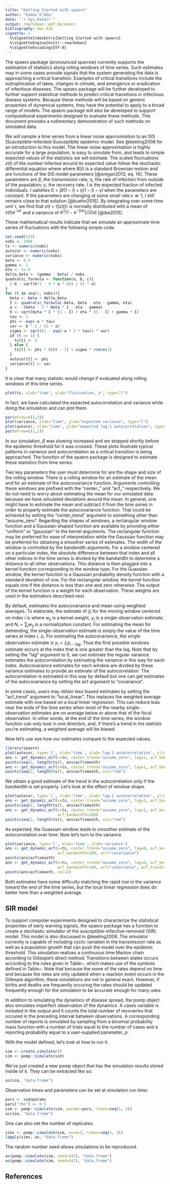 ```yaml
---
title: "Getting Started with spaero"
author: "Eamon O'Dea"
date: "`r Sys.Date()`"
output: rmarkdown::pdf_document
bibliography: ews.bib
vignette: >
  %\VignetteIndexEntry{Getting Started with spaero}
  %\VignetteEngine{knitr::rmarkdown}
  %\VignetteEncoding{UTF-8}
---
```


The spaero package (pronounced sparrow) currently supports the
estimation of statistics along rolling windows of time series. Such
estimates may in some cases provide signals that the system generating
the data is approaching a critical transition. Examples of critical
transitions include the eutrophication of lakes, changes in climate,
and emergence or eradication of infectious diseases. The spearo
package will be further developed to further support statistical
methods to predict critical transitions in infectious disease
systems. Because these methods will be based on generic properties of
dynamical systems, they have the potential to apply to a broad range
of models. The spaero package will also be developed to support
computational experiments designed to evaluate these methods. This
document provides a rudimentary demonstration of such methods on
simulated data.

We will sample a time series from a linear noise approximation to an
SIS (Susceptible--Infected--Susceptible) epidemic model. See
@keeling2008 for an introduction to this model. The linear noise
approximation is highly accurate for a large population, is easy to
simulate from, and leads to simple expected values of the statistics
we will estimate. The scaled fluctuations $z(t)$ of the number
infected around its expected value follow the stochastic differential
equation
\begin{equation}
\mathrm{d} z(t) = -az(t)\mathrm{d}t + b\mathrm{d}B(t),
\end{equation}
where where $B(t)$ is a standard Brownian motion and
\begin{align}
a &= -(\beta - 2 \beta I - \eta - \gamma), \\
b &= \sqrt{\beta I (1 - I) + \eta (1 - I) + \gamma I},
\end{align}
are functions of the SIS model parameters [@oregan2013, eq. 14]. These
parameters are $\beta$, the transmission rate; $\eta$, the rate of
infection from outside of the population; $\gamma$, the recovery
rate. $I$ is the expected fraction of infected individuals. $I$
satisfies $0 = \beta I (1 - I) + \eta (1 - I) - \gamma I$ when the
parameters are constant. If the parameters are changing at some small
rate $\epsilon \ll 1$, $I$ still remains close to that solution
[@kuehn2015]. By integrating over some time unit $\tau$, we find that
$z(t + \tau | z(t))$ is normally distributed with a mean of $z(t)
\mathrm{e}^{- a \tau}$ and a variance of $b^2 (1 - \mathrm{e}^{-2a
\tau}) / (2 a)$ [@ibe2013].

These mathematical results indicate that we simulate an approximate time
series of fluctuations with the following simple code.
```r
set.seed(123)
nobs <- 1000
ts <- numeric(nobs)
autocor <- numeric(nobs)
variance <- numeric(nobs)
beta <- 0.5
gamma <- 1
eta <- 1e-4
delta_beta <- (gamma - beta) / nobs
quadratic_formula <- function(a, b, c){
  (-b - sqrt(b^2 - 4 * a * c)) / (2 * a)
}
for (t in seq(1, nobs)){
  beta <- beta + delta_beta
  I <- quadratic_formula(-beta, beta - eta - gamma, eta)
  a <- -(beta - 2 * beta * I - eta - gamma)
  b <- sqrt(beta * I * (1 - I) + eta * (1 - I) + gamma * I)
  tau <- 1
  phi <- exp(-a * tau)
  var <- b ^ 2 / (2 * a)
  sigma <- sqrt((1 - exp(-a * 2 * tau)) * var)
  if (t == 1) {
    ts[t] <- 0
  } else {
    ts[t] <- phi * ts[t - 1] + sigma * rnorm(1)
  }
  autocor[t] <- phi
  variance[t] <- var
}
```

It is clear that many statistic would change if evaluated along
rolling windows of this time series.
```r
plot(ts, xlab="time", ylab="fluctuation, z", type="l")
```

In fact, we have calculated the expected autocorrelation and variance
while doing the simulation and can plot them.
```r
par(mfrow=c(1,2))
plot(variance, xlab="time", ylab="expected variance", type="l")
plot(autocor, xlab="time", ylab="expected lag-1 autocorrelation", type="l")
par(mfrow=c(1,1))
```
In our simulation, $\beta$ was slowing increased and we stopped
shortly before the epidemic threshold for it was crossed. These
plots illustrate typical patterns in variance and
autocorrelation as a critical transition is being approached. The
\texttt{get\_dynamic\_acf} function of the spaero package is designed to
estimate these statistics from time series.

Two key parameters the user must determine for
\texttt{get\_dynamic\_acf} are the shape and size of the rolling
window. There is a rolling window for an estimate of the mean and for
an estimate of the autocovariance function. Arguments controlling
these windows are prefixed with the "center_" and "acf_"
respectively. We do not need to worry about estimating the mean for
our simulated data because we have simulated deviations around the
mean. In general, one might have to estimate the mean and subtract it
from the time series in order to properly estimate the autocovariance
function. That could be achieved by setting the "center_trend"
argument to something other than "assume_zero". Regarding the shapes
of windows, a rectangular window function and a Gaussian-shaped
function are available by providing either "uniform" or "gaussian" to
the kernel arguments. The rectangular function may be preferred for
ease of interpretation while the Gaussian function may be preferred
for obtaining a smoother series of estimates. The width of the window
is controlled by the bandwidth arguments. For a window centered on a
particular index, the absolute difference between that index and all
other indices in the time series is divided by the bandwidth to
determine a distance to all other observations. This distance is then
plugged into a kernel function corresponding to the window type. For
the Guassian window, the kernel function is a Gaussian probability
density function with a standard deviation of one. For the rectangular
window, the kernel function equals one if the distance is less than
one and zero otherwise. The output of the kernel function is a weight
for each observation. These weights are used in the estimators
described next.

By default, \texttt{get\_dynamic\_acf} estimates the autocovariance
and mean using weighted averages. To elaborate, the estimate of
$\hat{y}_i$ for the moving window centered on index $i$ is
\begin{equation}
\hat{y}_i = \sum_j w_{ij}
y_j / N_i,
\end{equation}
where $w_{ij}$ is a kernel weight, $y_j$ is a single-observation
estimate, and $N_i = \sum_j w_{ij}$ is a normalization constant. For
estimating the mean for detrending, the single-observation estimate is
simply the value of the time series at index $i$, $z_i$. For
estimating the autocovariance, the single observation estimate is $y_i
= z_i z_{i - \textrm{lag}}$. Thus the first possible windows estimate
occurs at the index that is one greater than the lag. Note that by
setting the "lag" argument to 0, we can estimate the regular
variance. \texttt{get\_dynamic\_acf} estimates the autocorrelation by
estimating the variance in this way for each index. Autocovariance
estimates for each window are divided by these variance estimates to
provide an estimate of the autocorrelation. The autocorrelation is
estimated in this way by default but one can get estimates of the
autocovariance by setting the acf argument to "covariance".

In some cases, users may obtain less biased estimates by setting the
"acf_trend" argument to "local_linear". This replaces the weighted
average estimate with one based on a local linear regression. This can
reduce bias near the ends of the time series when most of the nearby
single-observation estimates are on average below or above that of the
focal observation. In other words, at the end of the time series, the
window function can only look in one direction, and, if there's a
trend in the statistic you're estimating, a weighted average will be
biased.

Now let's use see how our estimates compare to the expected values.
```r
library(spaero)
plot(autocor, type='l', xlab='time', ylab='lag-1 autocorrelation', ylim=c(0.4, 1))
ans <- get_dynamic_acf(x=ts, center_trend="assume_zero", lag=1, acf_bandwidth=100)
points(seq(2, length(ts)), ans$acf$smooth)
ans <- get_dynamic_acf(x=ts, center_trend="assume_zero", lag=1, acf_bandwidth=800)
points(seq(2, length(ts)), ans$acf$smooth, col="red")
```

We obtain a good estimate of the trend in the autocorrelation only if
the bandwidth is set properly.  Let's look at the effect of window
shape.
```r
plot(autocor, type='l', xlab='time', ylab='lag-1 autocorrelation', ylim=c(0.4, 1))
ans <- get_dynamic_acf(x=ts, center_trend="assume_zero", lag=1, acf_bandwidth=100)
points(seq(2, length(ts)), ans$acf$smooth)
ans <- get_dynamic_acf(x=ts, center_trend="assume_zero", lag=1, acf_kernel="gaussian",
                       acf_bandwidth=100)
points(seq(2, length(ts)), ans$acf$smooth, col="red")
```

As expected, the Guassian window leads to smoother estimate of the
autocorrelation over time.  Now let's turn to the variance.
```r
plot(variance, type='l', xlab='time', ylab='variance')
ans <- get_dynamic_acf(x=ts, center_trend="assume_zero", lag=0, acf_kernel="gaussian",
                       acf_bandwidth=100, acf="covariance")
points(ans$acf$smooth)
ans <- get_dynamic_acf(x=ts, center_trend="assume_zero", lag=0, acf_kernel="gaussian",
                       acf_bandwidth=100, acf="covariance", acf_trend="local_linear")
points(ans$acf$smooth, col=2)
```

Both estimates have some difficulty matching the rapid rise in the
variance toward the end of the time series, but the local linear
regression does do better here than a weighted average.

## SIR model

To support computer experiments designed to characterize the
statistical properties of early warning signals, the spaero package
has a function to create a stochastic simulator of the
susceptible--infective--removed (SIR) model. This model is also
discussed in @keeling2008. The simulator currently is capable of
including cyclic variation in the transmission rate as well as a
population growth that can push the model over the epidemic
threshold. This simulation realizes a continuous time Markov chain
according to Gillespie's direct method. Transitions between states
occurs according to the rules given in Table~\ref{trules}, which makes
use of the symbols defined in Table~\ref{tsymb}. Note that because the
some of the rates depend on time and because the rates are only
updated when a reaction event occurs in the Gillespie algorithm, these
simulations are not in general exact. However, if births and deaths
are frequently occuring the rates should be updated frequently enough
for the simulation to be accurate enough for many uses.
\begin{table}[h]
  \caption{Transition rules for our stochastic SIR model}
  \label{trules}
\begin{tabular}{lll}
\hline{Event}&{($\Delta S, \Delta I, \Delta R$)}&{Rate}\\\hline
birth of a susceptible & $(1,0,0)$ & $\begin{cases} N_0 \mu, \qquad\qquad\qquad\qquad \mathrm{if}\, t < t_1,\\
[N_0 + \alpha (t - t_1)] \mu, \qquad \mathrm{otherwise} \end{cases}$\\
death of a susceptible & $(-1,0,0)$ & $S \mu$\\
infection & $(-1,1,0)$ & $[\beta_0 (1 + \beta_1 \sin( 2 t / p)) I + \eta ] S$\\
death of an infective & $(0,-1,0)$ & $I \mu$\\
recovery of an infective & $(0,-1,1)$ & $R \gamma$\\
death of a removed & $(0,0,-1)$ & $R \mu$\\
\hline
\end{tabular}
\end{table}
\begin{table}[h]
  \caption{Model symbol definitions}
  \label{tsymb}
  \begin{tabular}{lll}
    \hline{Symbol}&{Definition}\\\hline
    $\eta$ & rate of infection from outside of population (i.e., sparking rate) \\
    $\beta_0$ & rate of transmission from within population contacts \\
	$\beta_1$ & parameter controlling the amplitude of seasonal variation in within-population transmission \\
	$p$ & period of sinusoidal component of transmission rate \\
    $\mu$ & death rate \\
    $S$ & number of susceptible individuals \\
    $I$ & number of infective individuals \\
    $R$ & number of removed individuals \\
    $N$ & total population size, $S + I + R$ \\
	$N_0$ & initial value of population size \\
	$\alpha$ & rate of change in birth rate after $t_1$ \\
	$t$ & time \\
	$t_1$ & time at which birth rate starts increasing \\
    \hline
  \end{tabular}
\end{table}

In addition to simulating the dynamics of disease spread, the pomp
object also simulates imperfect observation of the dynamics. A cases
variable is included in the output and it counts the total number of
recoveries that occured in the preceding interval between
observations. A corresponding number of reports is simulated by
sampling from a binomial probability mass function with a number of
trials equal to the number of cases and a reporting probability equal
to a user-supplied parameter, $\rho$.

With the model defined, let's look at how to run it.
```r
sim <- create_simulator()
sim <- pomp::simulate(sim)
```
We've just created a new pomp object that has the simulation results
stored inside of it. They can be extracted like so:
```r
as(sim, "data.frame")
```

Observation times and parameters can be set at simulation run time:

```r
pars <- sim@params
pars["rho"] <- 0.5
sim <- pomp::simulate(sim, params=pars, times=seq(1, 4))
as(sim, "data.frame")
```

One can also set the number of replicates.
```r
sims <- pomp::simulate(sim, nsim=2, times=seq(1, 2))
lapply(sims, as, "data.frame")
```

The random number seed allows simulations to be reproduced.
```r
as(pomp::simulate(sim, seed=342), "data.frame")
as(pomp::simulate(sim, seed=342), "data.frame")
```


\begin{center}
\textsc{To be continued \ldots}
\end{center}


## References
